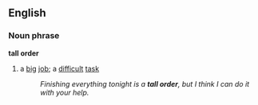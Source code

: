 ==English==
===Noun phrase===
'''tall order'''
#{{idiom}} a [[big]] [[job]]; a [[difficult]] [[task]]
#:''Finishing everything tonight is a '''tall order''', but I think I can do it with your help.''